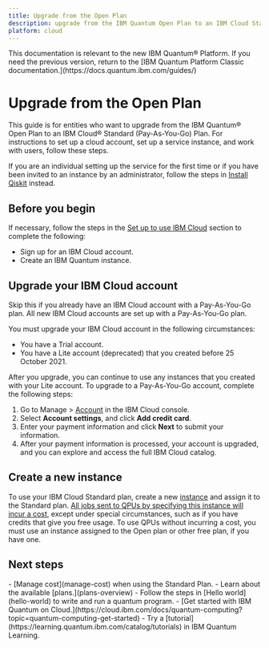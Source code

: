 ```yaml
---
title: Upgrade from the Open Plan
description: upgrade from the IBM Quantum Open Plan to an IBM Cloud Standard (Pay-As-You-Go) Plan
platform: cloud
---
```

<Admonition type="note">
This documentation is relevant to the new IBM Quantum&reg; Platform. If you need the previous version, return to the [IBM Quantum Platform Classic documentation.](https://docs.quantum.ibm.com/guides/)
</Admonition>

# Upgrade from the Open Plan

This guide is for entities who want to upgrade from the IBM Quantum&reg; Open Plan to an IBM Cloud&reg; Standard (Pay-As-You-Go) Plan. For instructions to set up a cloud account, set up a service instance, and work with users, follow these steps.

If you are an individual setting up the service for the first time or if you have been invited to an instance by an administrator, follow the steps in [Install Qiskit](./install-qiskit) instead.

## Before you begin

If necessary, follow the steps in the [Set up to use IBM Cloud](./cloud-setup#cloud) section to complete the following:

- Sign up for an IBM Cloud account.
- Create an IBM Quantum instance.

<span id="update-cloud-account"></span>
## Upgrade your IBM Cloud account

Skip this if you already have an IBM Cloud account with a Pay-As-You-Go plan. All new IBM Cloud accounts are set up with a Pay-As-You-Go plan.

You must upgrade your IBM Cloud account in the following circumstances:

- You have a Trial account.
- You have a Lite account (deprecated) that you created before 25 October 2021.

After you upgrade, you can continue to use any instances that you created with your Lite account. To upgrade to a Pay-As-You-Go account, complete the following steps:

1. Go to Manage > [Account](https://cloud.ibm.com/account) in the IBM Cloud console.
2. Select **Account settings**, and click **Add credit card**.
3. Enter your payment information and click **Next** to submit your information.
4. After your payment information is processed, your account is upgraded, and you can explore and access the full IBM Cloud catalog.

## Create a new instance

To use your IBM Cloud Standard plan, create a new [instance](/docs/guides/instances) and assign it to the Standard plan.  <ins>All jobs sent to QPUs by specifying this instance will incur a cost,</ins> except under special circumstances, such as if you have credits that give you free usage.  To use QPUs without incurring a cost, you must use an instance assigned to the Open plan or other free plan, if you have one.

## Next steps

<Admonition type="tip" title="Recommendations">
  -  [Manage cost](manage-cost) when using the Standard Plan.
  -  Learn about the available [plans.](plans-overview)
  -  Follow the steps in [Hello world](hello-world) to write and run a quantum program.
  -  [Get started with IBM Quantum on Cloud.](https://cloud.ibm.com/docs/quantum-computing?topic=quantum-computing-get-started)
  -  Try a [tutorial](https://learning.quantum.ibm.com/catalog/tutorials) in IBM Quantum Learning.
</Admonition>
